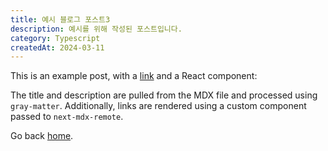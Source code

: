 ```yaml
---
title: 예시 블로그 포스트3
description: 예시를 위해 작성된 포스트입니다.
category: Typescript
createdAt: 2024-03-11
---
```


This is an example post, with a [link](https://nextjs.org) and a React component:

The title and description are pulled from the MDX file and processed using `gray-matter`. Additionally, links are rendered using a custom component passed to `next-mdx-remote`.

Go back [home](/).
